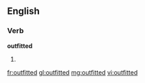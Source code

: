 ==English==
===Verb===
'''outfitted'''
# {{past of|[[outfit]]}}

[[fr:outfitted]]
[[gl:outfitted]]
[[mg:outfitted]]
[[vi:outfitted]]